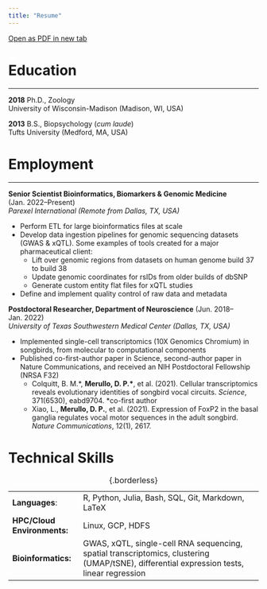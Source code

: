 ```yaml
---
title: "Resume"
---
```


[Open as PDF in new tab](files/resume.pdf){target="_blank"}

# Education

***

**2018** Ph.D., Zoology <br>
University of Wisconsin-Madison (Madison, WI, USA)

**2013** B.S., Biopsychology (*cum laude*) <br>
Tufts University (Medford, MA, USA)

# Employment

***

**Senior Scientist Bioinformatics, Biomarkers & Genomic Medicine** (Jan. 2022--Present) <br>
*Parexel International (Remote from Dallas, TX, USA)* 

- Perform ETL for large bioinformatics files at scale
- Develop data ingestion pipelines for genomic sequencing datasets (GWAS & xQTL). Some examples of tools created for a major pharmaceutical client:
  - Lift over genomic regions from datasets on human genome build 37 to build 38
  - Update genomic coordinates for rsIDs from older builds of dbSNP
  - Generate custom entity flat files for xQTL studies
- Define and implement quality control of raw data and metadata

**Postdoctoral Researcher, Department of Neuroscience** (Jun. 2018--Jan. 2022) <br>
*University of Texas Southwestern Medical Center (Dallas, TX, USA)*

- Implemented single-cell transcriptomics (10X Genomics Chromium) in songbirds, from molecular to computational components 
- Published co-first-author paper in Science, second-author paper in Nature Communications, and received an NIH Postdoctoral Fellowship (NRSA F32)
  - Colquitt, B. M.\*, <strong>Merullo, D. P.\*</strong>, et al. (2021). Cellular transcriptomics reveals evolutionary identities of songbird vocal circuits. *Science*, 371(6530), eabd9704. *co-first author
  - Xiao, L., **Merullo, D. P.**, et al. (2021). Expression of FoxP2 in the basal ganglia regulates vocal motor sequences in the adult songbird. *Nature Communications*, 12(1), 2617.

# Technical Skills

| | |
| -- | ----- |
| **Languages**: | R, Python, Julia, Bash, SQL, Git, Markdown, LaTeX |
|**HPC/Cloud Environments:** | Linux, GCP, HDFS |
| **Bioinformatics:** | GWAS, xQTL, single-cell RNA sequencing, spatial transcriptomics, clustering (UMAP/tSNE), differential expression tests, linear regression |

: {.borderless}




